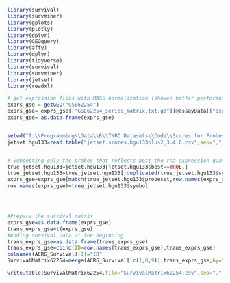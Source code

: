 
```{r}
library(survival)
library(survminer)
library(gplots)
library(plotly)
library(dplyr)
library(GEOquery)
library(affy)
library(dplyr)
library(tidyverse)
library(survival)
library(survminer)
library(jetset)
library(readxl)
```

```{r}


# get expression files with MAS5 normalization (showed better performance than RMA)
exprs_gse = getGEO("GSE62254")
exprs_gse= exprs_gse[["GSE62254_series_matrix.txt.gz"]]@assayData[["exprs"]]
exprs_gse= as.data.frame(exprs_gse)


setwd("T:\\Programming\\Data\\R\\TNBC Datasets\\Code\\Scores for Probes")
jetset.hgu133=read.table("jetset.scores.hgu133plus2_3.4.0.csv",sep=",",header=T)


# Subsetting only the probes that reflects best the rna expression quantification for multi-probed genes.
true_jetset.hgu133=jetset.hgu133[jetset.hgu133$best==TRUE,]
true_jetset.hgu133=true_jetset.hgu133[!duplicated(true_jetset.hgu133$symbol),] # probes with no symbols
exprs_gse=exprs_gse[match(true_jetset.hgu133$probeset,row.names(exprs_gse)),]
row.names(exprs_gse)=true_jetset.hgu133$symbol




#Prepare the survival matrix
exprs_gse=as.data.frame(exprs_gse)
trans_exprs_gse=t(exprs_gse)
#Adding survival data at the beginning
trans_exprs_gse=as.data.frame(trans_exprs_gse)
trans_exprs_gse=cbind(ID=row.names(trans_exprs_gse),trans_exprs_gse)
colnames(ACRG_Survival)[1]="ID"
SurvivalMatrix62254=merge(ACRG_Survival[,c(1,8,9)],trans_exprs_gse,by="ID")

write.table(SurvivalMatrix62254,file="SurvivalMatrix62254.csv",sep=",",row.names = T, col.names = T)

```

